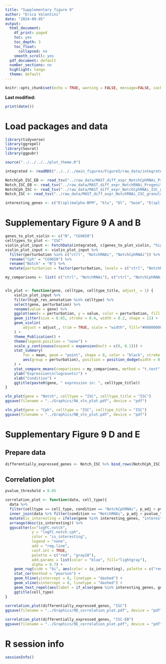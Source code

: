 ```yaml
---
title: "Supplementary figure 9"
author: "Erica Valentini"
date: "2024-09-05"
output:
  html_document:
    df_print: paged
    toc: yes
    toc_depth: 3
    toc_float:
      collapsed: no
    smooth_scroll: yes
  pdf_document: default
  number_sections: no
  highlight: tango
  theme: default
---
```


```r
knitr::opts_chunk$set(echo = TRUE, warning = FALSE, message=FALSE, cache = FALSE)
```

**Last modified:**
```r
print(date())
```

# Load packages and data

```r
library(tidyverse)
library(ggrepel)
library(Seurat)
library(ggpubr)

source("../../../../plot_theme.R")

integrated <- readRDS("../../../main_figures/Figure5/raw_data/integrated.rds")

NotchCph_ISC_EB <- read_tsv("../raw_data/MAST_diff_expr_NotchCphRNAi_Progenitor_coarse.tsv")
Notch_ISC_EB <- read_tsv("../raw_data/MAST_diff_expr_NotchRNAi_Progenitor_coarse.tsv")
NotchCph_ISC <- read_tsv("../raw_data/MAST_diff_expr_NotchCphRNAi_ISC_granular.tsv")
Notch_ISC <- read_tsv("../raw_data/MAST_diff_expr_NotchRNAi_ISC_granular.tsv")

interesting_genes <- c("E(spl)malpha-BFM", "klu", "Dl", "Swim", "E(spl)mbeta-HLH", "Myc", "spdo", "sli", "crol", "endos", "arm", "msi", "Non1", "mnb", "sima", "Mad", "path", "Egfr", "mira", "EcR", "N", "mip40", "CycA", "InR", "Dp", "esg", "kuz", "kibra", "Cdc7", "grp", "Pdi", "Cph", "sc")

```


# Supplementary Figure 9 A and B


```r

genes_to_plot_violin <- c("N", "CG9650")
celltypes_to_plot <- "ISC"
violin_plot_input <- FetchData(integrated, c(genes_to_plot_violin, "high_res_annotation", "perturbation"))
violin_plot_input <- violin_plot_input %>% 
  filter(perturbation %in% c("ctrl", "NotchRNAi", "NotchCphRNAi")) %>% 
  rename("Cph" = "CG9650") %>% 
  rename("Notch" = "N") %>% 
  mutate(perturbation = factor(perturbation, levels = c("ctrl", "NotchRNAi", "NotchCphRNAi")))

my_comparisons <- list( c("ctrl", "NotchRNAi"), c("ctrl", "NotchCphRNAi"))


vln_plot <- function(gene, celltype, celltype_title, adjust_ = 1) {
    violin_plot_input %>%
    filter(high_res_annotation %in% celltype) %>% 
    select(gene, perturbation) %>% 
    rename(value = gene) %>% 
    ggplot(aes(x = perturbation, y = value, color = perturbation, fill = perturbation)) +
    geom_jitter(size = 0.65, stroke = 0.4, width = 0.2, shape = 21) +
    geom_violin(
        adjust = adjust_, trim = TRUE, scale = "width", fill="#00000000",color="black", width=0.6
    ) +
    theme_Publication() +
    theme(legend.position = "none") +
    scale_y_continuous(expand = expansion(mult = c(0, 0.1))) +
    stat_summary(
        fun = mean, geom = "point", shape = 8, color = "black", stroke = 0.85, show.legend = F,
        aes(group = perturbation), position = position_dodge(width = 0.9)
    ) +
    stat_compare_means(comparisons = my_comparisons, method = "t.test", label = "p.signif") +
    ylab("Expression\n(logcounts)") +
    xlab("Condition") +
    ggtitle(paste0(gene, " expression in: ", celltype_title))
}

vln_plot(gene = "Notch", celltype = "ISC", celltype_title = "ISC")
ggsave(filename = "../Graphics/9A_vln_plot.pdf", device = "pdf")

vln_plot(gene = "Cph", celltype = "ISC", celltype_title = "ISC")
ggsave(filename = "../Graphics/9B_vln_plot.pdf", device = "pdf")

```


# Supplementary Figure 9 D and E

## Prepare data

```r

differentially_expressed_genes <- Notch_ISC %>% bind_rows(NotchCph_ISC) %>% bind_rows(Notch_ISC_EB) %>% bind_rows(NotchCph_ISC_EB) %>% mutate(celltype = ifelse(celltype == "Progenitor", "ISC-EB", celltype))
```

## Correlation plot

```r

pvalue_threshold = 0.05

correlation_plot <- function(data, cell_type){
  data %>% 
  filter(celltype == cell_type, condition == "NotchCphRNAi", p_adj < pvalue_threshold) %>% 
  inner_join(data %>% filter(condition == "NotchRNAi", p_adj < pvalue_threshold, celltype == cell_type), by = "gene", suffix = c(".notch.cph", ".notch")) %>% 
  mutate(is_interesting = ifelse(gene %in% interesting_genes, "interesting", "not interesting")) %>% 
  arrange(desc(is_interesting)) %>% 
  ggscatter(x="logFC.notch", 
            y = "logFC.notch.cph", 
            color = "is_interesting",
            legend = "none",
            add = "reg.line", 
            conf.int = TRUE, 
            palette = c("red", "gray10"), 
            add.params = list(color = "blue", fill="lightgray"), 
            alpha = 0.7) +
    geom_rug(side = "bi", aes(color = is_interesting), palette = c("red", "gray10")) +
    stat_cor(method = "pearson") +
    geom_hline(yintercept = 0, linetype = "dashed") +
    geom_vline(xintercept = 0, linetype = "dashed") +
    geom_text_repel(aes(label = if_else(gene %in% interesting_genes, gene, "")), max.overlaps = Inf, box.padding = 0.5) +
    ggtitle(cell_type)
}
  
correlation_plot(differentially_expressed_genes, "ISC")
ggsave(filename = "../Graphics/9D_correlation_plot.pdf", device = "pdf")

correlation_plot(differentially_expressed_genes, "ISC-EB")
ggsave(filename = "../Graphics/9E_correlation_plot.pdf", device = "pdf")

```


# R session info

```r
sessionInfo()
```